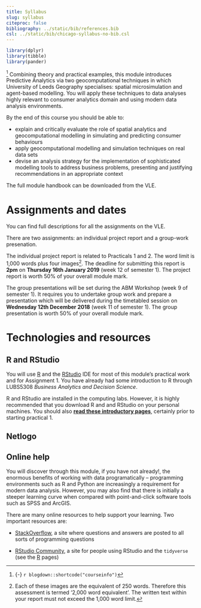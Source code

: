 ```yaml
---
title: Syllabus
slug: syllabus
citeproc: false
bibliography: ../static/bib/references.bib
csl: ../static/bib/chicago-syllabus-no-bib.csl
---
```


```r
library(dplyr)
library(tibble)
library(pander)
```

[^courseinfo] Combining theory and practical examples, this module introduces Predictive Analytics via two geocomputational techniques in which University of Leeds Geography specialises: spatial microsimulation and agent-based modelling. You will apply these techniques to data analyses highly relevant to consumer analytics domain and using modern data analysis environments.

[^courseinfo]: {-}
  `r blogdown::shortcode("courseinfo")`

By the end of this course you should be able to:

- explain and critically evaluate the role of spatial analytics and geocomputational modelling in simulating and predicting consumer behaviours
- apply geocomputational modelling and simulation techniques on real data sets
- devise an analysis strategy for the implementation of sophisticated modelling tools to
address business problems, presenting and justifying recommendations in an appropriate context

The full module handbook can be downloaded from the VLE.

# Assignments and dates

You can find full descriptions for all the assignments on the VLE.

There are two assignments: an individual project report and a group-work presenation.

The <span class="newthought">individual project report</span> is related to Practicals 1 and 2. The word limit is 1,000 words plus four images^[Each of these images are the equivalent of 250 words. Therefore this assessment is termed ‘2,000 word equivalent’. The written text within your report must not exceed the 1,000 word limit.]. The deadline for submitting this report is **2pm** on **Thursday 16th January 2019** (week 12 of semester 1). The project report is worth 50% of your overall module mark.

The <span class="newthought">group presentations</span> will be set during the ABM Workshop (week 9 of semester 1). It requires you to undertake group work and prepare a presentation which will be delivered during the timetabled session on **Wednesday 12th December 2018** (week 11 of semester 1). The group presentation is worth 50% of your overall module mark.

# Technologies and resources

## R and RStudio

You will use [R](https://cran.r-project.org/) and the [RStudio](https://www.rstudio.com/) IDE for most of this module's practical work and for Assignment 1. You have already had some introduction to R through LUBS5308 _Business Analytics and Decision Science_.

R and RStudio are installed in the computing labs. However, it is highly recommended that you download R and and RStudio on your personal machines. You should also [**read these introductory pages**](/install/), certainly prior to starting practical 1.

## Netlogo

## Online help

You will discover through this module, if you have not already!, the enormous benefits of working with data programatically -- programming environments such as R and Python are increasingly a requirement for modern data analysis. However, you may also find that there is initially a steeper learning curve when compared with point-and-click software tools such as SPSS and ArcGIS.  

There are many online resources to help support your learning. Two important resources are:

- [StackOverflow](https://stackoverflow.com/), a site where questions and answers are posted to all sorts of programming questions

- [RStudio Community](https://community.rstudio.com/), a site for people using RStudio and the `tidyverse` (see the [R](/install/) pages)
